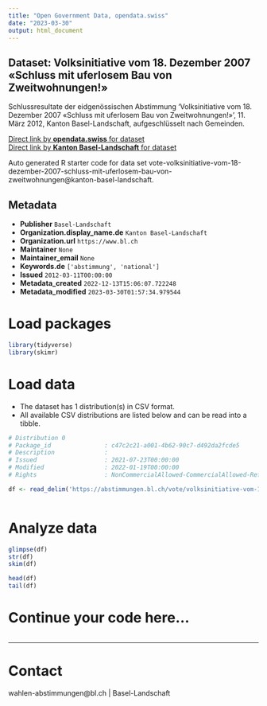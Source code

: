 ```yaml
---
title: "Open Government Data, opendata.swiss"
date: "2023-03-30"
output: html_document
---
```


## Dataset: Volksinitiative vom 18. Dezember 2007 «Schluss mit uferlosem Bau von Zweitwohnungen!»

Schlussresultate der eidgenössischen Abstimmung 'Volksinitiative vom 18. Dezember 2007 «Schluss mit uferlosem Bau von Zweitwohnungen!»', 11. März 2012, Kanton Basel-Landschaft, aufgeschlüsselt nach Gemeinden.

[Direct link by **opendata.swiss** for dataset](https://opendata.swiss/de/dataset/volksinitiative-vom-18-dezember-2007-schluss-mit-uferlosem-bau-von-zweitwohnungen)<br>
[Direct link by **Kanton Basel-Landschaft** for dataset](https://abstimmungen.bl.ch/vote/volksinitiative-vom-18-dezember-2007-schluss-mit-uferlosem-bau-von-zweitwohnungen/data)

Auto generated R starter code for data set vote-volksinitiative-vom-18-dezember-2007-schluss-mit-uferlosem-bau-von-zweitwohnungen@kanton-basel-landschaft.

## Metadata

- **Publisher** `Basel-Landschaft`
- **Organization.display_name.de** `Kanton Basel-Landschaft`
- **Organization.url** `https://www.bl.ch`
- **Maintainer** `None`
- **Maintainer_email** `None`
- **Keywords.de** `['abstimmung', 'national']`
- **Issued** `2012-03-11T00:00:00`
- **Metadata_created** `2022-12-13T15:06:07.722248`
- **Metadata_modified** `2023-03-30T01:57:34.979544`


# Load packages

```r

library(tidyverse)
library(skimr)

```

# Load data

-   The dataset has 1 distribution(s) in CSV format.
-   All available CSV distributions are listed below and can be read into a tibble.

```r

# Distribution 0
# Package_id               : c47c2c21-a001-4b62-90c7-d492da2fcde5
# Description              : 
# Issued                   : 2021-07-23T00:00:00
# Modified                 : 2022-01-19T00:00:00
# Rights                   : NonCommercialAllowed-CommercialAllowed-ReferenceRequired

df <- read_delim('https://abstimmungen.bl.ch/vote/volksinitiative-vom-18-dezember-2007-schluss-mit-uferlosem-bau-von-zweitwohnungen/data-csv')



```

# Analyze data

```r

glimpse(df)
str(df)
skim(df)

head(df)
tail(df)

```

# Continue your code here...

```r

```

------------------------------------------------------------------------

# Contact

wahlen-abstimmungen@bl.ch | Basel-Landschaft
